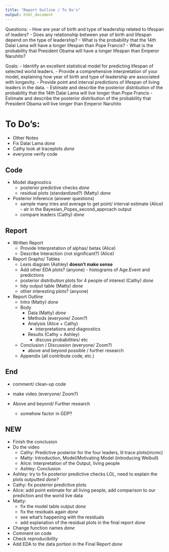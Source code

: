 ```yaml
---
title: "Report Outline / To Do's"
output: html_document
---
```



Questions:
- How are year of birth and type of leadership related to lifespan of leaders?
- Does any relationship between year of birth and lifespan depend on the type of leadership?
- What is the probability that the 14th Dalai Lama will have a longer lifespan than Pope Francis? 
- What is the probability that President Obama will have a longer lifespan than Emperor Naruhito?

Goals:
- Identify an excellent statistical model for predicting lifespan of selected world leaders.
- Provide a comprehensive interpretation of your model, explaining how year of birth and type of leadership are associated with longevity.
- Provide point and interval predictions of lifespan of living leaders in the data.
- Estimate and describe the posterior distribution of the probability that the 14th Dalai Lama will live longer than Pope Francis
- Estimate and describe the posterior distribution of the probability that President Obama will live longer than Emperor Naruhito

# To Do's:

- Other Notes
 - Fix Dalai Lama *done*
 - Cathy look at traceplots *done*
 - everyone verify code
 
## Code 
- Model diagnostics 
  - posterior predictive checks *done*
  - residual plots (standardized?) (Matty) *done*
- Posterior Inference (answer questions)
  - sample many tries and average to get point/ interval estimate (Alice) - alr in the Bayesian_Popes_second_approach output
  - compare leaders (Cathy) *done*
  
## Report 
- Written Report
  - Provide Interpretation of alphas/ betas (Alice)
  - Describe Interaction (not significant?) (Alice)
- Report Graphs/ Tables
  - Lexis diagram (Ashley) **doesn't make sense**
  - Add other EDA plots? (anyone) - histograms of Age.Event and predictions
  - posterior distribution plots for 4 people of interest (Cathy) *done*
  - tidy output table (Matty) *done*
  - other interesting plots? (anyone)
  
- Report Outline
  - Intro (Matty) *done*
  - Body
      - Data (Matty) *done* 
      - Methods (everyone/ Zoom?)
      - Analysis (Alice + Cathy)
          - interpretations and diagnostics
      - Results  (Cathy + Ashley)
          - discuss probabilities/ etc
  - Conclusion / Discussion (everyone/ Zoom?)
      - above and beyond possible / further research
  - Appendix (all contribute code, etc.)
 
 
## End
  - comment/ clean-up code
  - make video (everyone/ Zoom?)

- Above and beyond/ Further research
  - somehow factor in GDP?
  
## NEW

- Finish the conclusion
- Do the video 
  - Cathy: Predictive posterior for the four leaders, lil trace plots(mcmc)
  - Matty: Introduction, Model/Motivating Model (introducing Weibull)
  - Alice: Interpretation of the Output, living people
  - Ashley: Conclusion
- Ashley: try to fix posterior predictive checks LOL, need to explain the plots outputted *done?*
- Cathy: fix posterior predictive plots
- Alice: add point estimate for all living people, add comparison to our prediction and the world live data
- Matty: 
    - fix the model table output *done*
    - fix the residuals again *done*
    - see what's happening with the residuals 
    - add explanation of the residual plots in the final report *done*
- Change function names *done*
- Comment on code
- Check reproducibility
- Add EDA to the data portion in the Final Report *done*
  
  
  
  